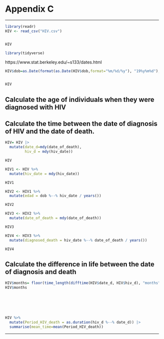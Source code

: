 

# Appendix C


------------------------------------------------------------------------

```r
library(readr)
HIV <- read_csv("HIV.csv")


HIV
```








```r
library(tidyverse)
```

https://www.stat.berkeley.edu/~s133/dates.html

```r



HIV$dob=as.Date(format(as.Date(HIV$dob,format="%m/%d/%y"), "19%y%m%d"), "%Y%m%d")


HIV

```

## Calculate the age of individuals when they were diagnosed with HIV {-}

## Calculate the time between the date of diagnosis of HIV and the date of death. {-}






```r

HIV= HIV |>  
  mutate(date_d=mdy(date_of_death),
         hiv_d = mdy(hiv_date))

HIV

```


```r
HIV1 <- HIV %>% 
  mutate(hiv_date = mdy(hiv_date))

HIV1

HIV2 <- HIV1 %>% 
  mutate(edad = dob %--% hiv_date / years())

HIV2


```

```r
HIV3 <- HIV2 %>% 
  mutate(date_of_death = mdy(date_of_death))

HIV3

HIV4 <- HIV3 %>% 
  mutate(diagnosed_death = hiv_date %--% date_of_death / years())

HIV4
```


## Calculate the difference in life between the date of diagnosis and death {-}


```r

HIV$months= floor(time_length(difftime(HIV$date_d, HIV$hiv_d), "months"))
HIV$months






HIV %>%
  mutate(Period_HIV_death = as.duration(hiv_d %--% date_d)) |> 
  summarise(mean_time=mean(Period_HIV_death)) 
```


------------------------------------------------------------------------






